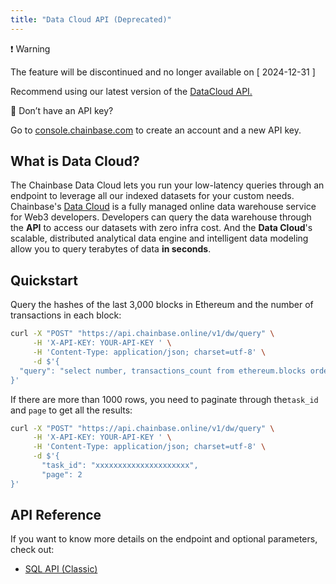 ```yaml
---
title: "Data Cloud API (Deprecated)"
---
```


<Warning>
❗️ Warning

The feature will be discontinued and no longer available on [ 2024-12-31 ]

Recommend using our latest version of the [DataCloud API.](/platform/features/api/sql-api/datacloud-task-api)
</Warning>

<Info>
📘 Don’t have an API key?

Go to [console.chainbase.com](https://console.chainbase.com/) to create an account and a new API key.
</Info>

## What is Data Cloud?

The Chainbase Data Cloud lets you run your low-latency queries through an endpoint to leverage all our indexed datasets for your custom needs. Chainbase's [Data Cloud](/platform/datasets/overview) is a fully managed online data warehouse service for Web3 developers.  Developers can query the data warehouse through the **API** to access our datasets with zero infra cost.  And the **Data Cloud**'s scalable, distributed analytical data engine and intelligent data modeling allow you to query terabytes of data **in seconds**.

## Quickstart

Query the hashes of the last 3,000 blocks in Ethereum and the number of transactions in each block:

```bash
curl -X "POST" "https://api.chainbase.online/v1/dw/query" \
     -H 'X-API-KEY: YOUR-API-KEY ' \
     -H 'Content-Type: application/json; charset=utf-8' \
     -d $'{
  "query": "select number, transactions_count from ethereum.blocks order by number desc limit 3000;"
}'
```

If there are more than 1000 rows, you need to paginate through the`task_id` and `page` to get all the results:

```bash
curl -X "POST" "https://api.chainbase.online/v1/dw/query" \
     -H 'X-API-KEY: YOUR-API-KEY ' \
     -H 'Content-Type: application/json; charset=utf-8' \
     -d $'{
       "task_id": "xxxxxxxxxxxxxxxxxxxxx",
       "page": 2
}'
```

## API Reference

If you want to know more details on the endpoint and optional parameters, check out:

- [SQL API (Classic)](/api-reference/sql-api/data-cloud-sql-query)
